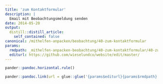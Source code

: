 ```yaml
---
title: 'zum Kontaktformular'
description: |
  Email mit Beobachtungsmeldung senden   
date: 2014-05-20
output:
  distill::distill_article:
    self_contained: false
canonical: /mithelfen-anpacken/beobachtung/40-zum-kontaktformular
params:
  rmdpath: _mithelfen-anpacken-beobachtung/40-zum-kontaktformular/40-zum-kontaktformular.Rmd
  editurl: https://github.com/wieselundco/website/edit/master/
---
```







```r
pander::pandoc.horizontal.rule()

pander::pandoc.link(url = glue::glue('{params$editurl}{params$rmdpath}'),text = 'Artikel bearbeiten')
```

<!--http://wieselundco.ch/mithelfen-anpacken/beobachtung/40-zum-kontaktformular-->
